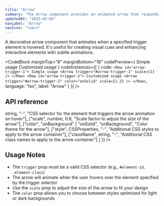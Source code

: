```yaml
---
title: "Arrow"
summary: "The Arrow component provides an animated arrow that responds to hover events on specified trigger elements."
updatedAt: "2025-05-04"
navLabel: "Arrow"
navIcon: "learn"
---
```


A decorative arrow component that animates when a specified trigger element is hovered. It's useful for creating visual cues and enhancing interactive elements with subtle animations.

<CodeBlock
  marginTop="8"
  marginBottom="16"
  codePreview={
    <Column gap="16" horizontal="center">
      <Row id="arrow-trigger-1" padding="16" fitWidth radius="m" vertical="center">
        Simple usage
        <Arrow trigger="#arrow-trigger-1" scale={1} />
      </Row>
      <Row id="arrow-trigger-2" padding="16" fitWidth radius="m" vertical="center" solid="brand-medium" onSolid="brand-strong">
        Customized usage
        <Arrow trigger="#arrow-trigger-2" color="onSolid" scale={1.2} />
      </Row>
    </Column>  }
  codeInstances={[
    {
      code:
`<Row id="arrow-trigger-1">
    Simple usage
    <Arrow trigger="#arrow-trigger-1" scale={1} />
  </Row>
  <Row id="arrow-trigger-2">
    Customized usage
    <Arrow trigger="#arrow-trigger-2" color="onSolid" scale={1.2} />
</Row>`,
      language: "tsx",
      label: "Arrow"
    }
  ]}
/>

## API reference

<Table
  marginTop="8"
  marginBottom="16"
  data={{
    headers: [
      { content: "Prop", key: "prop", sortable: true },
      { content: "Type", key: "type" },
      { content: "Default", key: "default" },
      { content: "Description", key: "description" }
    ],
    rows: [
      ["trigger", <InlineCode>string</InlineCode>, "-", "CSS selector for the element that triggers the arrow animation on hover"],
      ["scale", <InlineCode>number</InlineCode>, <InlineCode>0.8</InlineCode>, "Scale factor to adjust the size of the arrow"],
      ["color", <InlineCode>"onBackground" | "onSolid"</InlineCode>, <InlineCode>"onBackground"</InlineCode>, "Color theme for the arrow"],
      ["style", <InlineCode>CSSProperties</InlineCode>, "-", "Additional CSS styles to apply to the arrow container"],
      ["className", <InlineCode>string</InlineCode>, "-", "Additional CSS class names to apply to the arrow container"]
    ]
  }}
/>

## Usage Notes

- The `trigger` prop must be a valid CSS selector (e.g., `#element-id`, `.element-class`)
- The arrow will animate when the user hovers over the element specified by the trigger selector
- Use the `scale` prop to adjust the size of the arrow to fit your design
- The `color` prop allows you to choose between styles optimized for light or dark backgrounds